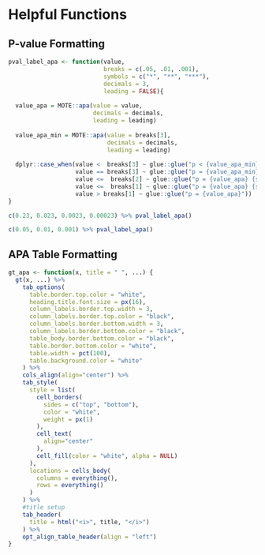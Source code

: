# Helpful Functions



## P-value Formatting



```{r}
pval_label_apa <- function(value,
                           breaks = c(.05, .01, .001),
                           symbols = c("*", "**", "***"),
                           decimals = 3,
                           leading = FALSE){
  
  value_apa = MOTE::apa(value = value,
                        decimals = decimals,
                        leading = leading)
  
  value_apa_min = MOTE::apa(value = breaks[3],
                            decimals = decimals,
                            leading = leading)
  
  dplyr::case_when(value <  breaks[3] ~ glue::glue("p < {value_apa_min} {symbols[3]}"),
                   value == breaks[3] ~ glue::glue("p = {value_apa_min} {symbols[3]}"),
                   value <=  breaks[2] ~ glue::glue("p = {value_apa} {symbols[2]}"),
                   value <=  breaks[1] ~ glue::glue("p = {value_apa} {symbols[1]}"),
                   value > breaks[1] ~ glue::glue("p = {value_apa}"))
}
```


```{r}
c(0.23, 0.023, 0.0023, 0.00023) %>% pval_label_apa()
```


```{r}
c(0.05, 0.01, 0.001) %>% pval_label_apa()
```




## APA Table Formatting



```{r}
gt_apa <- function(x, title = " ", ...) {
  gt(x, ...) %>%
    tab_options(
      table.border.top.color = "white",
      heading.title.font.size = px(16),
      column_labels.border.top.width = 3,
      column_labels.border.top.color = "black",
      column_labels.border.bottom.width = 3,
      column_labels.border.bottom.color = "black",
      table_body.border.bottom.color = "black",
      table.border.bottom.color = "white",
      table.width = pct(100),
      table.background.color = "white"
    ) %>%
    cols_align(align="center") %>%
    tab_style(
      style = list(
        cell_borders(
          sides = c("top", "bottom"),
          color = "white",
          weight = px(1)
        ),
        cell_text(
          align="center"
        ),
        cell_fill(color = "white", alpha = NULL)
      ),
      locations = cells_body(
        columns = everything(),
        rows = everything()
      )
    ) %>%
    #title setup
    tab_header(
      title = html("<i>", title, "</i>")
    ) %>%
    opt_align_table_header(align = "left")
}
```



